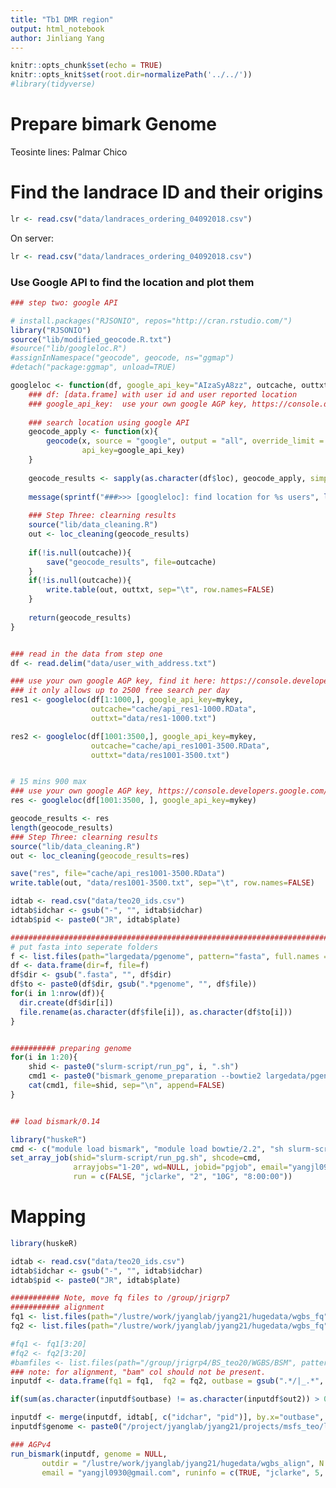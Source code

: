 ```yaml
---
title: "Tb1 DMR region"
output: html_notebook
author: Jinliang Yang
---
```



```r
knitr::opts_chunk$set(echo = TRUE) 
knitr::opts_knit$set(root.dir=normalizePath('../../')) 
#library(tidyverse)
```


# Prepare bimark Genome

Teosinte lines:
Palmar Chico

# Find the landrace ID and their origins

```r
lr <- read.csv("data/landraces_ordering_04092018.csv")
```

On server:

```r
lr <- read.csv("data/landraces_ordering_04092018.csv")
```


### Use Google API to find the location and plot them


```r
### step two: google API

# install.packages("RJSONIO", repos="http://cran.rstudio.com/")
library("RJSONIO")
source("lib/modified_geocode.R.txt")
#source("lib/googleloc.R")
#assignInNamespace("geocode", geocode, ns="ggmap") 
#detach("package:ggmap", unload=TRUE)

googleloc <- function(df, google_api_key="AIzaSyA8zz", outcache, outtxt){
    ### df: [data.frame] with user id and user reported location
    ### google_api_key:  use your own google AGP key, https://console.developers.google.com/
    
    ### search location using google API
    geocode_apply <- function(x){
        geocode(x, source = "google", output = "all", override_limit = TRUE,
                api_key=google_api_key)
    }
    
    geocode_results <- sapply(as.character(df$loc), geocode_apply, simplify = F)
    
    message(sprintf("###>>> [googleloc]: find location for %s users", length(geocode_results)))
    
    ### Step Three: clearning results
    source("lib/data_cleaning.R")
    out <- loc_cleaning(geocode_results)
    
    if(!is.null(outcache)){
        save("geocode_results", file=outcache)
    }
    if(!is.null(outcache)){
        write.table(out, outtxt, sep="\t", row.names=FALSE)
    }
    
    return(geocode_results)
}


### read in the data from step one
df <- read.delim("data/user_with_address.txt")

### use your own google AGP key, find it here: https://console.developers.google.com/
### it only allows up to 2500 free search per day
res1 <- googleloc(df[1:1000,], google_api_key=mykey, 
                  outcache="cache/api_res1-1000.RData", 
                  outtxt="data/res1-1000.txt")

res2 <- googleloc(df[1001:3500,], google_api_key=mykey, 
                  outcache="cache/api_res1001-3500.RData", 
                  outtxt="data/res1001-3500.txt")


# 15 mins 900 max
### use your own google AGP key, https://console.developers.google.com/
res <- googleloc(df[1001:3500, ], google_api_key=mykey)

geocode_results <- res
length(geocode_results)
### Step Three: clearning results
source("lib/data_cleaning.R")
out <- loc_cleaning(geocode_results=res)

save("res", file="cache/api_res1001-3500.RData")
write.table(out, "data/res1001-3500.txt", sep="\t", row.names=FALSE)


```



```r
idtab <- read.csv("data/teo20_ids.csv")
idtab$idchar <- gsub("-", "", idtab$idchar)
idtab$pid <- paste0("JR", idtab$plate)

#####################################################################################################
# put fasta into seperate folders
f <- list.files(path="largedata/pgenome", pattern="fasta", full.names = TRUE)
df <- data.frame(dir=f, file=f)
df$dir <- gsub(".fasta", "", df$dir)
df$to <- paste0(df$dir, gsub(".*pgenome", "", df$file))
for(i in 1:nrow(df)){
  dir.create(df$dir[i])
  file.rename(as.character(df$file[i]), as.character(df$to[i]))
}


########## preparing genome
for(i in 1:20){
    shid <- paste0("slurm-script/run_pg", i, ".sh")
    cmd1 <- paste0("bismark_genome_preparation --bowtie2 largedata/pgenome/", i)
    cat(cmd1, file=shid, sep="\n", append=FALSE)
}    


## load bismark/0.14

library("huskeR")
cmd <- c("module load bismark", "module load bowtie/2.2", "sh slurm-script/run_pg$SLURM_ARRAY_TASK_ID.sh")
set_array_job(shid="slurm-script/run_pg.sh", shcode=cmd,
              arrayjobs="1-20", wd=NULL, jobid="pgjob", email="yangjl0930@gmail.com",
              run = c(FALSE, "jclarke", "2", "10G", "8:00:00"))


```


# Mapping

```r
library(huskeR)

idtab <- read.csv("data/teo20_ids.csv")
idtab$idchar <- gsub("-", "", idtab$idchar)
idtab$pid <- paste0("JR", idtab$plate)

########### Note, move fq files to /group/jrigrp7
########### alignment
fq1 <- list.files(path="/lustre/work/jyanglab/jyang21/hugedata/wgbs_fq", pattern="R1_trimmed.fastq.gz$", full.names = TRUE)
fq2 <- list.files(path="/lustre/work/jyanglab/jyang21/hugedata/wgbs_fq", pattern="R2_trimmed.fastq.gz$", full.names = TRUE)

#fq1 <- fq1[3:20]
#fq2 <- fq2[3:20]
#bamfiles <- list.files(path="/group/jrigrp4/BS_teo20/WGBS/BSM", pattern="bam$", full.names = TRUE)
### note: for alignment, "bam" col should not be present.
inputdf <- data.frame(fq1 = fq1,  fq2 = fq2, outbase = gsub(".*/|_.*", "", fq1), out2=gsub(".*/|_.*", "", fq2))

if(sum(as.character(inputdf$outbase) != as.character(inputdf$out2)) > 0  ){stop("!!! PE not right !!!")}

inputdf <- merge(inputdf, idtab[, c("idchar", "pid")], by.x="outbase", by.y="pid")
inputdf$genome <- paste0("/project/jyanglab/jyang21/projects/msfs_teo/largedata/pgenome/", inputdf$idchar)

### AGPv4
run_bismark(inputdf, genome = NULL,
       outdir = "/lustre/work/jyanglab/jyang21/hugedata/wgbs_align", N = 1, align = TRUE,
       email = "yangjl0930@gmail.com", runinfo = c(TRUE, "jclarke", 5, "20G", "100:00:00"))

```



